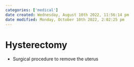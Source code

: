 ```yaml
---
categories: ['medical']
date created: Wednesday, August 10th 2022, 11:56:14 pm
date modified: Monday, October 10th 2022, 2:02:25 pm
---
```


# Hysterectomy
- Surgical procedure to remove the uterus



